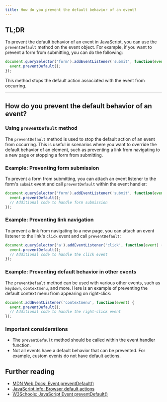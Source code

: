 ```yaml
---
title: How do you prevent the default behavior of an event?
---
```


## TL;DR

To prevent the default behavior of an event in JavaScript, you can use the `preventDefault` method on the event object. For example, if you want to prevent a form from submitting, you can do the following:

```javascript
document.querySelector('form').addEventListener('submit', function(event) {
  event.preventDefault();
});
```

This method stops the default action associated with the event from occurring.

---

## How do you prevent the default behavior of an event?

### Using `preventDefault` method

The `preventDefault` method is used to stop the default action of an event from occurring. This is useful in scenarios where you want to override the default behavior of an element, such as preventing a link from navigating to a new page or stopping a form from submitting.

### Example: Preventing form submission

To prevent a form from submitting, you can attach an event listener to the form's `submit` event and call `preventDefault` within the event handler:

```javascript
document.querySelector('form').addEventListener('submit', function(event) {
  event.preventDefault();
  // Additional code to handle form submission
});
```

### Example: Preventing link navigation

To prevent a link from navigating to a new page, you can attach an event listener to the link's `click` event and call `preventDefault`:

```javascript
document.querySelector('a').addEventListener('click', function(event) {
  event.preventDefault();
  // Additional code to handle the click event
});
```

### Example: Preventing default behavior in other events

The `preventDefault` method can be used with various other events, such as `keydown`, `contextmenu`, and more. Here is an example of preventing the default context menu from appearing on right-click:

```javascript
document.addEventListener('contextmenu', function(event) {
  event.preventDefault();
  // Additional code to handle the right-click event
});
```

### Important considerations

- The `preventDefault` method should be called within the event handler function.
- Not all events have a default behavior that can be prevented. For example, custom events do not have default actions.

## Further reading

- [MDN Web Docs: Event.preventDefault()](https://developer.mozilla.org/en-US/docs/Web/API/Event/preventDefault)
- [JavaScript.info: Browser default actions](https://javascript.info/default-browser-action)
- [W3Schools: JavaScript Event preventDefault()](https://www.w3schools.com/jsref/event_preventdefault.asp)

